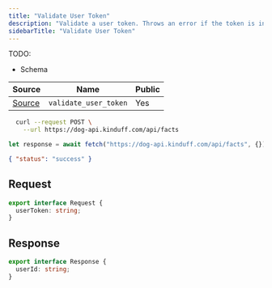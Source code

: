 ```yaml
---
title: "Validate User Token"
description: "Validate a user token. Throws an error if the token is invalid."
sidebarTitle: "Validate User Token"
---
```


TODO:

- Schema

| Source                                                                                                      | Name     | Public     |
| ----------------------------------------------------------------------------------------------------------- | -------- | ---------- |
| [Source](https://github.com/rivet-gg/opengb-registry/tree/main/modules/users/scripts/validate_user_token.ts) | `validate_user_token` | Yes |

<RequestExample>

```bash curl
  curl --request POST \
    --url https://dog-api.kinduff.com/api/facts
```

```typescript TypeScript
let response = await fetch("https://dog-api.kinduff.com/api/facts", {});
```

</RequestExample>

<ResponseExample>

```json Response
{ "status": "success" }
```

</ResponseExample>

## Request

```typescript
export interface Request {
  userToken: string;
}
```

## Response

```typescript
export interface Response {
  userId: string;
}
```
